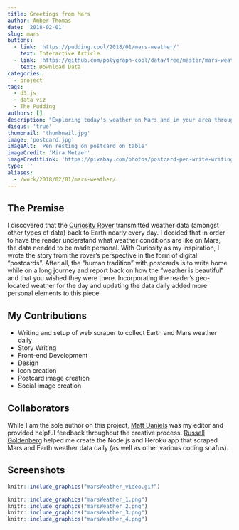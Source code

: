 ```yaml
---
title: Greetings from Mars
author: Amber Thomas
date: '2018-02-01'
slug: mars
buttons:
  - link: 'https://pudding.cool/2018/01/mars-weather/'
    text: Interactive Article
  - link: 'https://github.com/polygraph-cool/data/tree/master/mars-weather'
    text: Download Data
categories:
  - project
tags:
  - d3.js
  - data viz
  - The Pudding
authors: []
description: "Exploring today's weather on Mars and in your area through postcard correspondance with the Curiosity Rover."
disqus: 'true'
thumbnail: 'thumbnail.jpg'
image: 'postcard.jpg'
imageAlt: 'Pen resting on postcard on table'
imageCredit: 'Mira Metzer'
imageCreditLink: 'https://pixabay.com/photos/postcard-pen-write-writing-3958197/'
type: ''
aliases:
  - /work/2018/02/01/mars-weather/
---
```


## The Premise

I discovered that the [Curiosity Rover](https://mars.jpl.nasa.gov/msl/) transmitted weather data (amongst other types of data) back to Earth nearly every day. I decided that in order to have the reader understand what weather conditions are like on Mars, the data needed to be made personal. With Curiosity as my inspiration, I wrote the story from the rover's perspective in the form of digital "postcards". After all, the "human tradition" with postcards is to write home while on a long journey and report back on how the "weather is beautiful" and that you wished they were there. Incorporating the reader's geo-located weather for the day and updating the data daily added more personal elements to this piece.  

## My Contributions

* Writing and setup of web scraper to collect Earth and Mars weather daily
* Story Writing
* Front-end Development
* Design
* Icon creation
* Postcard image creation
* Social image creation

## Collaborators

While I am the sole author on this project, [Matt Daniels](https://twitter.com/matthewfdaniels) was my editor and provided helpful feedback throughout the creative process. [Russell Goldenberg](https://twitter.com/codenberg) helped me create the Node.js and Heroku app that scraped Mars and Earth weather data daily (as well as other various coding snafus).

## Screenshots

```r
knitr::include_graphics("marsWeather_video.gif")
```

```r
knitr::include_graphics("marsWeather_1.png")
knitr::include_graphics("marsWeather_2.png")
knitr::include_graphics("marsWeather_3.png")
knitr::include_graphics("marsWeather_4.png")
```



